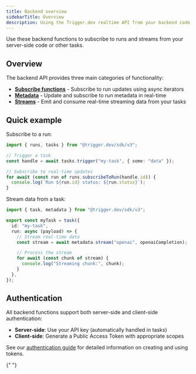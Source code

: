 ```yaml
---
title: Backend overview
sidebarTitle: Overview
description: Using the Trigger.dev realtime API from your backend code
---
```



Use these backend functions to subscribe to runs and streams from your server-side code or other tasks.

## Overview

The backend API provides three main categories of functionality:

- **[Subscribe functions](/realtime/backend/subscribe)** - Subscribe to run updates using async iterators
- **[Metadata](/realtime/backend/metadata)** - Update and subscribe to run metadata in real-time
- **[Streams](/realtime/backend/streams)** - Emit and consume real-time streaming data from your tasks

## Quick example

Subscribe to a run:

```ts
import { runs, tasks } from "@trigger.dev/sdk/v3";

// Trigger a task
const handle = await tasks.trigger("my-task", { some: "data" });

// Subscribe to real-time updates
for await (const run of runs.subscribeToRun(handle.id)) {
  console.log(`Run ${run.id} status: ${run.status}`);
}
```

Stream data from a task:

```ts
import { task, metadata } from "@trigger.dev/sdk/v3";

export const myTask = task({
  id: "my-task",
  run: async (payload) => {
    // Stream real-time data
    const stream = await metadata.stream("openai", openaiCompletion);

    // Process the stream
    for await (const chunk of stream) {
      console.log("Streaming chunk:", chunk);
    }
  },
});
```

## Authentication

All backend functions support both server-side and client-side authentication:

- **Server-side**: Use your API key (automatically handled in tasks)
- **Client-side**: Generate a Public Access Token with appropriate scopes

See our [authentication guide](/realtime/auth) for detailed information on creating and using tokens.

<RealtimeExamplesCards />{" "}
